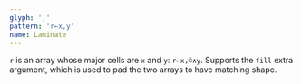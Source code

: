 ```yaml
---
glyph: ','
pattern: 'r←x,y'
name: Laminate
---
```


`r` is an array whose major cells are `x` and `y`: `r←x⍪⍥∧y`. Supports the `fill` extra argument, which is used to pad the two arrays to have matching shape.